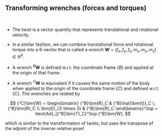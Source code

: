 ## Transforming wrenches (forces and torques) {.smaller}

&nbsp;

* The twist is a vector quantity that represents translational and rotational 
velocity.

* In a similar fashion, we can combine translational force and rotational torque 
into a $6$-vector that is called a _wrench_ $\bm{W} = \left(f_x, f_y, f_z, m_x,
m_y, m_z\right) \in \mathbb{R}^6$.

* A wrench ${^B}\bm{W}$ is defined w.r.t. the coordinate frame $\{B\}$ and
applied at the origin of that frame.

* A wrench ${^C}\bm{W}$ is equivalent if it causes the same motion of the body
when applied to the origin of the coordinate frame $\{C\}$ and defined w.r.t. 
$\{C\}$. The wrenches are related by

$$
{^C}\bm{W} = \begin{bmatrix}
{^B}\bm{R}_C & {^B}\hat{\bm{t}}_C \; {^B}\bm{R}_C \\ \bm{0}_{3 \times 3} & 
{^B}\bm{R}_C
\end{bmatrix}^\top =
\text{Ad}_{{^B}\bm{T}_C}^\top {^B}\bm{W},
$$

which is similar to the transformation of twists, but uses the transpose of the
adjoint of the _inverse_ relative pose!
